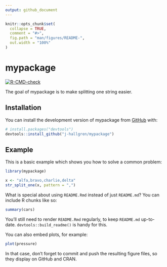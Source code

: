 ```yaml
---
output: github_document
---
```


<!-- README.md is generated from README.Rmd. Please edit that file -->

```r
knitr::opts_chunk$set(
  collapse = TRUE,
  comment = "#>",
  fig.path = "man/figures/README-",
  out.width = "100%"
)
```

# mypackage

<!-- badges: start -->
[![R-CMD-check](https://github.com/j-hallgren/mypackage/actions/workflows/R-CMD-check.yaml/badge.svg)](https://github.com/j-hallgren/mypackage/actions/workflows/R-CMD-check.yaml)
<!-- badges: end -->

The goal of mypackage is to make splitting one string easier.

## Installation

You can install the development version of mypackage from [GitHub](https://github.com/) with:

``` r
# install.packages("devtools")
devtools::install_github("j-hallgren/mypackage")
```

## Example

This is a basic example which shows you how to solve a common problem:

```r
library(mypackage)

x <- "alfa,bravo,charlie,delta"
str_split_one(x, pattern = ",")
```

What is special about using `README.Rmd` instead of just `README.md`? You can include R chunks like so:

```r
summary(cars)
```

You'll still need to render `README.Rmd` regularly, to keep `README.md` up-to-date. `devtools::build_readme()` is handy for this.

You can also embed plots, for example:

```r
plot(pressure)
```

In that case, don't forget to commit and push the resulting figure files, so they display on GitHub and CRAN.
